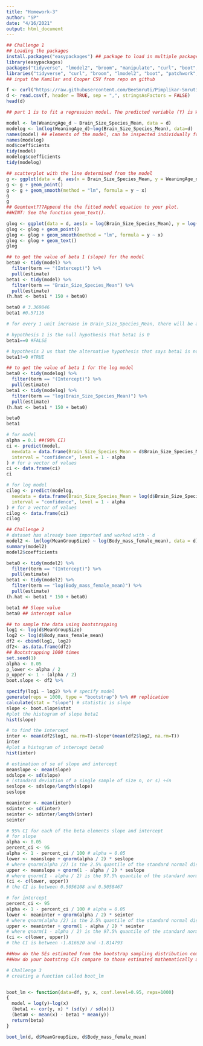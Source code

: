 ```yaml
---
title: "Homework-3"
author: "SP"
date: "4/16/2021"
output: html_document
---
```


```r
## Challenge 1
## Loading the packages
install.packages("easypackages") ## package to load in multiple packages in a single line of code!!
library(easypackages)
packages("tidyverse", "lmodel2", "broom", "manipulate", "curl", "boot", "patchwork", "infer")
libraries("tidyverse", "curl", "broom", "lmodel2", "boot", "patchwork", "infer")
## input the Kamilar and Cooper CSV from repo on github 

f <- curl("https://raw.githubusercontent.com/BeeSmruti/Pimplikar-Smruti-ada-homework-3/main/KamilarAndCooperData.csv")
d <- read.csv(f, header = TRUE, sep = ",", stringsAsFactors = FALSE)
head(d)

## part 1 is to fit a regression model. The predicted variable (Y) is WeaningAge_d and the controlled variable (X) is Brain_Size_Species_Mean.

model <- lm(WeaningAge_d ~ Brain_Size_Species_Mean, data = d)
modelog <- lm(log(WeaningAge_d)~log(Brain_Size_Species_Mean), data=d)
names(model) ## elements of the model, can be inspected individually for more information. 
names(modelog)
mod$coefficients 
tidy(model)
modelog$coefficients
tidy(modelog)

## scatterplot with the line determined from the model
g <- ggplot(data = d, aes(x = Brain_Size_Species_Mean, y = WeaningAge_d))
g <- g + geom_point()
g <- g + geom_smooth(method = "lm", formula = y ~ x)
g 
g 
## Geomtext???Append the the fitted model equation to your plot.
##HINT: See the function geom_text().

glog <- ggplot(data = d, aes(x = log(Brain_Size_Species_Mean), y = log(WeaningAge_d), label=rownames(d)))
glog <- glog + geom_point()
glog <- glog + geom_smooth(method = "lm", formula = y ~ x)
glog <- glog + geom_text()
glog

```

```r
## to get the value of beta 1 (slope) for the model
beta0 <- tidy(model) %>%
  filter(term == "(Intercept)") %>%
  pull(estimate)
beta1 <- tidy(model) %>%
  filter(term == "Brain_Size_Species_Mean") %>%
  pull(estimate)
(h.hat <- beta1 * 150 + beta0)

beta0 # 3.369846
beta1 #0.57116

# for every 1 unit increase in Brain_Size_Species_Mean, there will be a 0.57116 increase in WeaningAge_d. 

# hypothesis 1 is the null hypothesis that beta1 is 0
beta1==0 #FALSE

# hypothesis 2 us that the alternative hypothesis that says beta1 is not 0
beta1!=0 #TRUE

## to get the value of beta 1 for the log model
beta0 <- tidy(modelog) %>%
  filter(term == "(Intercept)") %>%
  pull(estimate)
beta1 <- tidy(modelog) %>%
  filter(term == "log(Brain_Size_Species_Mean)") %>%
  pull(estimate)
(h.hat <- beta1 * 150 + beta0)

beta0
beta1

# for model
alpha = 0.1 ##(90% CI)
ci <- predict(model,
  newdata = data.frame(Brain_Size_Species_Mean = d$Brain_Size_Species_Mean),
  interval = "confidence", level = 1 - alpha
) # for a vector of values
ci <- data.frame(ci)
ci

# for log model
cilog <- predict(modelog,
  newdata = data.frame(Brain_Size_Species_Mean = log(d$Brain_Size_Species_Mean)),
  interval = "confidence", level = 1 - alpha
) # for a vector of values
cilog <- data.frame(ci)
cilog
```

```r
## Challenge 2
# dataset has already been imported and worked with - d
model2 <- lm(log(MeanGroupSize) ~ log(Body_mass_female_mean), data = d)
summary(model2)
model2$coefficients

beta0 <- tidy(model2) %>%
  filter(term == "(Intercept)") %>%
  pull(estimate)
beta1 <- tidy(model2) %>%
  filter(term == "log(Body_mass_female_mean)") %>%
  pull(estimate)
(h.hat <- beta1 * 150 + beta0)

beta1 ## Slope value
beta0 ## intercept value
```

```r
## to sample the data using bootstrapping
log1 <- log(d$MeanGroupSize)
log2 <- log(d$Body_mass_female_mean)
df2 <- cbind(log1, log2)
df2<- as.data.frame(df2)
## Bootstrapping 1000 times
set.seed(1)
alpha <- 0.05
p_lower <- alpha / 2
p_upper <- 1 - (alpha / 2)
boot.slope <- df2 %>%

specify(log1 ~ log2) %>% # specify model
generate(reps = 1000, type = "bootstrap") %>% ## replication
calculate(stat = "slope") # statistic is slope
slope <- boot.slope$stat
#plot the histogram of slope beta1
hist(slope) 

# to find the intercept
inter <- mean(df2$log1, na.rm=T)-slope*(mean(df2$log2, na.rm=T))
inter
#plot a histogram of intercept beta0
hist(inter)
```

```r
# estimation of se of slope and intercept
meanslope <- mean(slope)
sdslope <- sd(slope)
# (standard deviation of a single sample of size n, or s) ÷√n
seslope <- sdslope/length(slope)
seslope

meaninter <- mean(inter)
sdinter <- sd(inter)
seinter <- sdinter/length(inter)
seinter

# 95% CI for each of the beta elements slope and intercept
# for slope
alpha <- 0.05
percent_ci <- 95
alpha <- 1 - percent_ci / 100 # alpha = 0.05
lower <- meanslope + qnorm(alpha / 2) * seslope
# where qnorm(alpha /2) is the 2.5% quantile of the standard normal distribution
upper <- meanslope + qnorm(1 - alpha / 2) * seslope
# where qnorm(1 - alpha / 2) is the 97.5% quantile of the standard normal distribution
(ci <- c(lower, upper))
# the CI is between 0.5056108 and 0.5058467

# for intercept
percent_ci <- 95
alpha <- 1 - percent_ci / 100 # alpha = 0.05
lower <- meaninter + qnorm(alpha / 2) * seinter
# where qnorm(alpha /2) is the 2.5% quantile of the standard normal distribution
upper <- meaninter + qnorm(1 - alpha / 2) * seinter
# where qnorm(1 - alpha / 2) is the 97.5% quantile of the standard normal distribution
(ci <- c(lower, upper))
# the CI is between -1.816620 and -1.814793
```

```r
##How do the SEs estimated from the bootstrap sampling distribution compare to those estimated mathematically as part of lm() function?
##How do your bootstrap CIs compare to those estimated mathematically as part of the lm() function?
```

```r
# Challenge 3
# creating a function called boot_lm


boot_lm <- function(data=df, y, x, conf.level=0.95, reps=1000)
{
  model = log(y)~log(x)
  (beta1 <- cor(y, x) * (sd(y) / sd(x)))
  (beta0 <- mean(x) - beta1 * mean(y))
  return(beta)
}

boot_lm(d, d$MeanGroupSize, d$Body_mass_female_mean)

```

